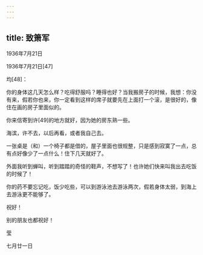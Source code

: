 ```yaml
---
---
---
```

title: 致箫军
---




1936年7月21日


1936年7月21日[47]


均[48]：

你的身体这几天怎么样？吃得舒服吗？睡得也好？当我搬房子的时候，我想：你没有来，假若你也来，你一定看到这样的席子就要先在上面打一个滚，是很好的，像住在画的房子里面似的。

你来信寄到许[49]的地方就好，因为她的房东熟一些。

海滨，许不去，以后再看，或者我自己去。

一张桌是（和）一个椅子都是借的，屋子里面也很规整，只是感到寂寞了一点，总有点好像少了一点什么！住下几天就好了。

外面我听到蝉叫，听到踏踏的奇怪的鞋声，不想写了！也许她们快来叫我出去吃饭的时候了！

你的药不要忘记吃，饭少吃些，可以到游泳池去游泳两次，假若身体太弱，到海上去游泳更不能够了。

祝好！

别的朋友也都祝好！

莹

七月廿一日